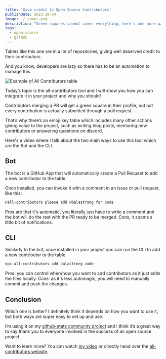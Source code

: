 ```yaml
---
title: 'Give credit to Open Source Contributors'
publishDate: 2023-10-04
image: ./_cover.png
description: "Green squares cannot cover everything, here's one more way to say Thank You"
tags:
  - open-source
  - github
---
```



Tables like this one are in a lot of repositories, giving well deserved credit to their contributors.

And you know, developers are lazy so there has to be an automation to manage this.


<Image src={all_contributors} alt="Example of All Contributors table" />

Today’s topic is the all-contributors tool and I will show you how you can integrate it in your project and why you should!

Contributors merging a PR will get a green square in their profile, but not every contribution is actually submitted through a pull request.

That’s why there’s an emoji key table which includes many other actions giving value to the project, such as writing blog posts, mentoring new contributors or answering questions on discord.

Here's a video where I talk about the two main ways to use this tool which are the Bot and the CLI.

<YouTube id="9okPS0yjsK0" />

## Bot

The bot is a GitHub App that will automatically create a Pull Request to add a new contributor to the table.

Once installed, you can invoke it with a comment in an issue or pull request, like this:

```markdown
@all-contributors please add @balastrong for code
```

Pros are that it's automatic, you literally just have to write a comment and the bot will do the rest with the PR ready to be merged.
Cons, it spams a little bit of notifications.

## CLI

Similarly to the bot, once installed in your project you can run the CLI to add a new contributor to the table.

```bash
npx all-contributors add balastrong code
```

Pros: you can control when/how you want to add contributors as it just edits the files locally.
Cons: as it's less _automagic_, you will need to manually commit and push the changes.

## Conclusion

Which one is better? I definitely think it depends on how you want to use it, but both ways are super easy to set up and use.

I’m using it on my [github-stats community project](https://github.com/Balastrong/github-stats) and I think it’s a great way to say thank you to everyone involved in the success of an open source project.

Want to learn more? You can watch [my video](https://youtu.be/9okPS0yjsK0) or directly head over the [all-contributors website](https://allcontributors.org/).
